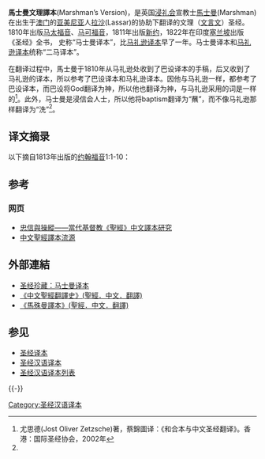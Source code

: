 '''馬士曼文理譯本'''(Marshman’s Version)，是英国[[浸信会|浸礼会]]宣教士[[馬士曼|馬士曼]](Marshman)在出生于[[澳门|澳门]]的[[亚美尼亚|亚美尼亚]]人[[拉沙|拉沙]](Lassar)的协助下翻译的文理（[[文言文|文言文]]）圣经。1810年出版[[马太福音|马太福音]]、[[马可福音|马可福音]]，1811年出版[[新约|新约]]，1822年在印度[[塞兰坡|塞兰坡]]出版《圣经》全书， 史称“马士曼译本”，比[[圣经马礼逊译本|马礼逊译本]]早了一年。马士曼译本和[[马礼逊译本|马礼逊译本]]统称“二马译本”。

在翻译过程中，馬士曼于1810年从马礼逊处收到了巴设译本的手稿，后又收到了马礼逊的译本，所以参考了巴设译本和马礼逊译本。因他与马礼逊一样，都参考了巴设译本，而巴设将God翻译为神，所以他也翻译为神，与马礼逊采用的词是一样的<ref name="#1">尤思德(Jost Oliver Zetzsche)著，蔡錦圖译：《和合本与中文圣经翻译》。香港：国际圣经协会，2002年</ref>。此外，马士曼是浸信会人士，所以他将baptism翻译为“蘸”，而不像马礼逊那样翻译为“洗”<ref name="#1"/>。

==译文摘录==
以下摘自1813年出版的[[约翰福音|约翰福音]]1:1-10：
{{quote|原始唯言、神同言、言即神也、夫言本同神、万物由他所造、非其造无一而成焉、且命在其中、命者人之光也、光照昏冥、昏冥者弗迎之矣、由神遣来一人名若翰、因来为证以证光使生民藉他而信、其本非此光、乃使为光之证耳、照生民之光者即真光也、其居世上、世亦由他所造、而世不识之。}}

==参考==
<references/>
=== 网页 ===
* [https://web.archive.org/web/20051125015225/http://www.library.ln.edu.hk/ethesis/lam_031113.pdf 忠信與操縱――當代基督教《聖經》中文譯本研究]
* [http://ctestimony.org/0203/zwsj.htm 中文聖經譯本流源] {{Wayback|url=http://ctestimony.org/0203/zwsj.htm |date=20060516115524 }}
==外部連結==
*[http://bible.fhl.net/ob/ro.php?book=124&procb=3  圣经珍藏：马士曼译本] {{Wayback|url=http://bible.fhl.net/ob/ro.php?book=124&procb=3 |date=20201220104311 }}
* [https://www.translatebible.com/chinese-bible-translation-timeline.html 《中文聖經翻譯史》(聖經．中文．翻譯)] {{Wayback|url=https://www.translatebible.com/chinese-bible-translation-timeline.html |date=20211222044047 }}
* [https://www.translatebible.com/marshman.html 《馬殊曼譯本》(聖經．中文．翻譯)] {{Wayback|url=https://www.translatebible.com/marshman.html |date=20211217025528 }}

== 参见 ==
* [[圣经译本|圣经译本]]
*[[圣经汉语译本|圣经汉语译本]]
*[[圣经汉语译本列表|圣经汉语译本列表]]

{{-}}
{{圣经汉语译本}}

[[Category:圣经汉语译本|Category:圣经汉语译本]]